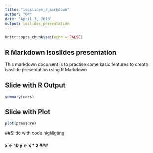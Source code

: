 ```yaml
---
title: "isoslides_r_markdown"
author: "GP"
date: "April 3, 2019"
output: ioslides_presentation
---
```


```r
knitr::opts_chunk$set(echo = FALSE)
```

## R Markdown isoslides presentation
This markdown document is to practise some basic features to create isoslide presentation using R Markdown 

## Slide with R Output

```r
summary(cars)
```
## Slide with Plot

```r
plot(pressure)
```

##Slide with code highligting

### <b>
x <- 10
y <- x * 2
### </b>
